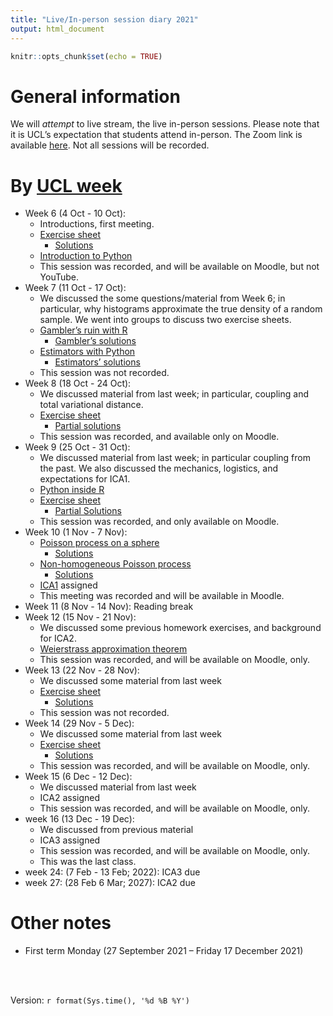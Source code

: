 ```yaml
---
title: "Live/In-person session diary 2021"
output: html_document
---
```


```r
knitr::opts_chunk$set(echo = TRUE)
```

# General information

We will *attempt* to live stream, the live in-person sessions.  Please note that it is UCL's expectation that students attend in-person.  The Zoom link is available [here](https://ucl.zoom.us/my/terrysoo).  Not all sessions will be recorded.


# By [UCL week](https://www.ucl.ac.uk/estates/sites/estates/files/cal_term_times_2021_2022.pdf)

* Week 6 (4 Oct - 10 Oct):  
  - Introductions, first meeting.
  - [Exercise sheet](https://tsoo-math.github.io/ucl2/2021-week6.html)
    - [Solutions](https://tsoo-math.github.io/ucl2/class1sol.html)
  - [Introduction to Python](https://nbviewer.jupyter.org/url/tsoo-math.github.io/ucl2/intro-to-python.ipynb/%3Fflush_cache%3Dtrue)
  - This session was recorded, and will be available on Moodle, but not YouTube.
* Week 7 (11 Oct - 17 Oct): 
  - We discussed the some questions/material from Week 6; in particular, why histograms approximate the true density of a random sample.  We went into groups to discuss two exercise sheets.
  - [Gambler's ruin with R](https://tsoo-math.github.io/ucl/gambler.html)
    - [Gambler's solutions](https://tsoo-math.github.io/ucl/gambler-sol.html)
  - [Estimators with Python](https://nbviewer.jupyter.org/url/tsoo-math.github.io/ucl2/ergodic-biased.ipynb/%3Fflush_cache%3Dtrue)
    -  [Estimators' solutions](https://nbviewer.jupyter.org/url/tsoo-math.github.io/ucl2/ergodic-biased-sol.ipynb)
  - This session was not recorded.
* Week 8 (18 Oct - 24 Oct):  
  -  We discussed material from last week; in particular, coupling and total variational distance.
  - [Exercise sheet](https://tsoo-math.github.io/ucl2/class3.html)
    - [Partial solutions](https://tsoo-math.github.io/ucl2/class3-sol.html)
  - This session was recorded, and available only on Moodle.
* Week 9 (25 Oct - 31 Oct):  
  - We discussed material from last week; in particular coupling from the past.  We also discussed the mechanics, logistics, and expectations for ICA1. 
  - [Python inside R](https://tsoo-math.github.io/ucl2/class4.1.html)
  - [Exercise sheet](https://tsoo-math.github.io/ucl2/class4.html)
      - [Partial Solutions](https://tsoo-math.github.io/ucl2/class4-sol.html)
  - This session was recorded, and only available on Moodle.  
* Week 10 (1 Nov - 7 Nov):   
  - [Poisson process on a sphere](https://nbviewer.jupyter.org/url/tsoo-math.github.io/ucl2/sphere.ipynb)
      - [Solutions](https://nbviewer.jupyter.org/url/tsoo-math.github.io/ucl2/sphere-sol.ipynb)
  - [Non-homogeneous Poisson process](https://tsoo-math.github.io/ucl2/nonhomo.html)
      - [Solutions](https://tsoo-math.github.io/ucl2/nonhomo-sols.html)
  - [ICA1](https://tsoo-math.github.io/ucl2/2021-ica1-stat9-release.html) assigned
  - This meeting was recorded and will be available in Moodle.
* Week 11 (8 Nov - 14 Nov):  Reading break
* Week 12 (15 Nov - 21 Nov): 
  - We discussed some previous homework exercises, and background for ICA2. 
  - [Weierstrass approximation theorem](https://tsoo-math.github.io/ucl2/bernstein.html)
  - This session was recorded, and will be available on Moodle, only.
* Week 13 (22 Nov - 28 Nov):  
  - We discussed some material from last week
  - [Exercise sheet](https://tsoo-math.github.io/ucl2/returntime.html)
    - [Solutions](https://tsoo-math.github.io/ucl2/returntime-sol.html)
  - This session was not recorded.
* Week 14 (29 Nov - 5 Dec):  
  - We discussed some material from last week
  - [Exercise sheet](https://tsoo-math.github.io/ucl2/week14.html)
      - [Solutions](https://tsoo-math.github.io/ucl2/week14-sols.html)
  - This session was recorded, and will be available on Moodle, only.
* Week 15 (6 Dec - 12 Dec): 
  - We discussed material from last week
  - ICA2  assigned
  - This session was recorded, and will be available on Moodle, only.

* week 16 (13 Dec - 19 Dec):
  - We discussed from previous material
  - ICA3 assigned
  - This session was recorded, and will be available on Moodle, only.
  - This was the last class.

* week 24: (7 Feb - 13 Feb;  2022):  ICA3 due
* week 27: (28 Feb 6 Mar; 2027):  ICA2 due

# Other notes

* First term Monday (27 September 2021 -- Friday 17 December 2021)



<br>
<br>

 Version:  `r format(Sys.time(), '%d %B %Y')`

<br>
<br>
<br>